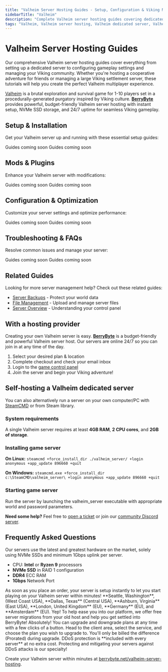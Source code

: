 ```yaml
---
title: "Valheim Server Hosting Guides - Setup, Configuration & Viking Management"
sidebarTitle: "Valheim"
description: "Complete Valheim server hosting guides covering dedicated server setup, configuration settings, world management, and troubleshooting for the Viking survival game."
tags: "Valheim, Valheim server hosting, Valheim dedicated server, Valheim multiplayer, Valheim Viking survival"
---
```


# Valheim Server Hosting Guides

Our comprehensive Valheim server hosting guides cover everything from setting up a dedicated server to configuring gameplay settings and managing your Viking community. Whether you're hosting a cooperative adventure for friends or managing a large Viking settlement server, these tutorials will help you create the perfect Valheim multiplayer experience.

[Valheim](https://store.steampowered.com/app/892970/Valheim/) is a brutal exploration and survival game for 1-10 players set in a procedurally-generated purgatory inspired by Viking culture. **[BerryByte](https://berrybyte.net/valheim-server-hosting)** provides powerful, budget-friendly Valheim server hosting with instant setup, NVMe SSD storage, and 24/7 uptime for seamless Viking gameplay.

## Setup & Installation

Get your Valheim server up and running with these essential setup guides:

<CardGroup cols={2}>
  <Card title="Server Setup" href="#" icon="server">
    Guides coming soon
  </Card>
  <Card title="Join Your Server" href="#" icon="users">
    Guides coming soon
  </Card>
</CardGroup>

## Mods & Plugins

Enhance your Valheim server with modifications:

<CardGroup cols={2}>
  <Card title="Installing BepInEx Mods" href="#" icon="puzzle-piece">
    Guides coming soon
  </Card>
  <Card title="Popular Viking Mods" href="#" icon="hammer">
    Guides coming soon
  </Card>
</CardGroup>

## Configuration & Optimization

Customize your server settings and optimize performance:

<CardGroup cols={2}>
  <Card title="Server Configuration" href="#" icon="settings">
    Guides coming soon
  </Card>
  <Card title="World Management" href="#" icon="globe">
    Guides coming soon
  </Card>
</CardGroup>

## Troubleshooting & FAQs

Resolve common issues and manage your server:

<CardGroup cols={2}>
  <Card title="Admin Commands" href="#" icon="terminal">
    Guides coming soon
  </Card>
  <Card title="Common Server Issues" href="#" icon="wrench">
    Guides coming soon
  </Card>
</CardGroup>

## Related Guides

Looking for more server management help? Check out these related guides:

- [Server Backups](/panel/backups) - Protect your world data
- [File Management](/panel/importing-files) - Upload and manage server files
- [Server Overview](/panel/overview) - Understanding your control panel

## With a hosting provider
Creating your own Valheim server is easy. **[BerryByte](https://berrybyte.net/valheim-server-hosting)** is a budget-friendly and powerful Valheim server host. Our servers are online 24/7 so you can join in at any time of the day.

1. Select your desired plan & location
2. Complete checkout and check your email inbox
3. Login to the [game control panel](https://game.berrybyte.net)
4. Join the server and begin your Viking adventure!

## Self-hosting a Valheim dedicated server

You can also alternatively run a server on your own computer/PC with [SteamCMD](https://developer.valvesoftware.com/wiki/SteamCMD) or from Steam library.

### System requirements

A single Valheim server requires at least **4GB RAM**, **2 CPU cores**, and **2GB of storage**.

### Installing game server

**On Linux:**
`steamcmd +force_install_dir ./valheim_server/ +login anonymous +app_update 896660 +quit`

**On Windows:**
`steamcmd.exe +force_install_dir c:\SteamCMD\valheim_server\ +login anonymous +app_update 896660 +quit`

### Starting game server

Run the server by launching the valheim_server executable with appropriate world and password parameters.

**Need some help?** Feel free to [open a ticket](https://berrybyte.net/support) or join our [community Discord server](https://berrybyte.net/discord).

## Frequently Asked Questions

<AccordionGroup>

<Accordion title="What are the specs on the servers?">
Our servers use the latest and greatest hardware on the market, solely using NVMe SSDs and minimum 1Gbps uplink per server.

- CPU: **Intel** or **Ryzen 9** processors
- **NVMe SSD** in RAID 1 configuration
- **DDR4** ECC RAM
- **1Gbps** Network Port
</Accordion>

<Accordion title="How long does setup take?">
As soon as you place an order, your server is setup instantly to let you start playing on your Valheim server within minutes!
</Accordion>

<Accordion title="What locations are the servers in?">
**Seattle, Washington**, (West Coast USA), **Dallas, Texas** (Central USA), **Ashburn, Virginia** (East USA), **London, United Kingdom** (EU), **Germany** (EU), and **Amsterdam** (EU).
</Accordion>

<Accordion title="Can I migrate my existing server to BerryByte?">
Yep! To help ease you into our platform, we offer free server migrations from your old host and help you get settled into BerryByte!
</Accordion>

<Accordion title="Can I upgrade/downgrade my server later on?">
Absolutely! You can upgrade and downgrade plans at any time with a few clicks of a button. Head to the client area, select the service, and choose the plan you wish to upgrade to. You'll only be billed the difference (Prorated) during upgrade.
</Accordion>

<Accordion title="Are the servers DDoS protected?">
DDoS protection is **included with every server** at no extra cost. Protecting and mitigating your servers against DDoS attacks is our specialty!
</Accordion>

</AccordionGroup>

Create your Valheim server within minutes at [berrybyte.net/valheim-server-hosting](https://berrybyte.net/valheim-server-hosting).